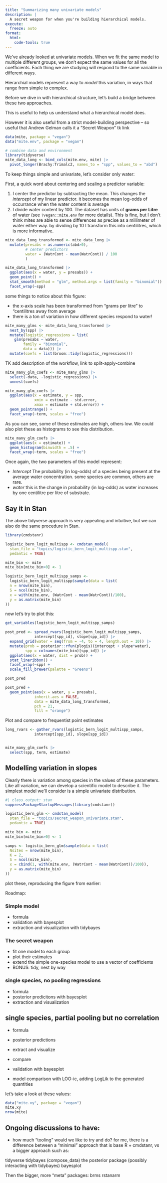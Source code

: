 ```yaml
---
title: "Summarizing many univariate models"
description: |
  A secret weapon for when you're building hierarchical models.
execute:
  freeze: auto
format:
  html:
    code-tools: true
---
```


We've already looked at univariate models. When we fit the same model to multiple different groups, we don't expect the same values for all the coefficients. Each thing we are studying will respond to the same variable in different ways.

Hierarchial models represent a way to *model* this variation, in ways that range from simple to complex.

Before we dive in with hierarchical structure, let's build a bridge between these two approaches.

This is useful to help us understand what a hierarchical model does.

However it is also useful from a strict model-building perspective -- so useful that Andrew Gelman calls it a "Secret Weapon" tk link

```r
data(mite, package = "vegan")
data("mite.env", package = "vegan")

# combine data and environment
library(tidyverse)
mite_data_long <- bind_cols(mite.env, mite) |> 
  pivot_longer(Brachy:Trimalc2, names_to = "spp", values_to = "abd")
```

To keep things simple and univariate, let's consider only water:

First, a quick word about centering and scaling a predictor variable:

1.  I center the predictor by subtracting the mean. This changes the *intercept* of my linear predictor. it becomes the mean log-odds of occurrance when the water content is average
2.  I divide water content by 100. The dataset has units of **grams per Litre** of water (see `?vegan::mite.env` for more details). This is fine, but I don't think mites are able to sense differences as precise as a millimeter of water either way. by dividing by 10 I transform this into centilitres, which is more informative.

```r
mite_data_long_transformed <- mite_data_long |> 
  mutate(presabs = as.numeric(abd>0),
         # center predictors
         water = (WatrCont - mean(WatrCont)) / 100
         )

mite_data_long_transformed |> 
  ggplot(aes(x = water, y = presabs)) + 
  geom_point() + 
  stat_smooth(method = "glm", method.args = list(family = "binomial")) + 
  facet_wrap(~spp)
```

some things to notice about this figure:

-   the x-axis scale has been transformed from "grams per litre" to "centilitres away from average
-   there is a ton of variation in how different species respond to water!

```r
mite_many_glms <- mite_data_long_transformed |> 
  nest_by(spp) |> 
  mutate(logistic_regressions = list(
    glm(presabs ~ water,
        family = "binomial",
        data = data))) |> 
  mutate(coefs = list(broom::tidy(logistic_regressions)))
```

TK add description of the workflow, link to split-apply-combine

```r
mite_many_glm_coefs <- mite_many_glms |> 
  select(-data, -logistic_regressions) |> 
  unnest(coefs)

mite_many_glm_coefs |> 
  ggplot(aes(x = estimate, y = spp,
             xmin = estimate - std.error,
             xmax = estimate + std.error)) + 
  geom_pointrange() + 
  facet_wrap(~term, scales = "free")
```

As you can see, some of these estimates are high, others low. We could also plot these as histograms to see this distribution.

```r
mite_many_glm_coefs |> 
  ggplot(aes(x = estimate)) + 
  geom_histogram(binwidth = .5) + 
  facet_wrap(~term, scales = "free")
```

Once again, the two parameters of this model represent:

-   *Intercept* The probability (in log-odds) of a species being present at the average water concentration. some species are common, others are rare.
-   *water* this is the change in probability (in log-odds) as water increases by one centilitre per litre of substrate.

## Say it in Stan

The above tidyverse approach is very appealing and intuitive, but we can also do the same procedure in Stan.

```r

library(cmdstanr)

logistic_bern_logit_multispp <- cmdstan_model(
  stan_file = "topics/logistic_bern_logit_multispp.stan", 
  pedantic = TRUE)

mite_bin <- mite
mite_bin[mite_bin>0] <- 1

logistic_bern_logit_multispp_samps <- 
  logistic_bern_logit_multispp$sample(data = list(
  n = nrow(mite_bin),
  S = ncol(mite_bin),
  x = with(mite.env, (WatrCont - mean(WatrCont))/100),
  y = as.matrix(mite_bin)
))
```

now let's try to plot this:

```r
get_variables(logistic_bern_logit_multispp_samps)

post_pred <- spread_rvars(logistic_bern_logit_multispp_samps, 
             intercept[spp_id], slope[spp_id]) |> 
  expand_grid(water = seq(from = -4, to = 4, length.out = 10)) |> 
  mutate(prob = posterior::rfun(plogis)(intercept + slope*water),
         spp = colnames(mite_bin)[spp_id]) |> 
  ggplot(aes(x = water, dist = prob)) + 
  stat_lineribbon() + 
  facet_wrap(~spp) + 
  scale_fill_brewer(palette = "Greens")

post_pred
```

```r
post_pred + 
  geom_point(aes(x = water, y = presabs), 
             inherit.aes = FALSE, 
             data = mite_data_long_transformed,
             pch = 21, 
             fill = "orange")
```


Plot and compare to frequentist point estimates

```r
long_rvars <- gather_rvars(logistic_bern_logit_multispp_samps, 
             intercept[spp_id], slope[spp_id]) 


mite_many_glm_coefs |> 
  select(spp, term, estimate)

```


## Modelling variation in slopes

Clearly there is variation among species in the values of these parameters. Like all variation, we can develop a scientific model to describe it. The simplest model we'll consider is a simple univariate distribution.

```r
#| class.output: stan
suppressPackageStartupMessages(library(cmdstanr))

logistic_bern_glm <- cmdstan_model(
  stan_file = "topics/secret_weapon_univariate.stan", 
  pedantic = TRUE)

mite_bin <- mite
mite_bin[mite_bin>0] <- 1

samps <- logistic_bern_glm$sample(data = list(
  Nsites = nrow(mite_bin),
  K = 2,
  S = ncol(mite_bin),
  x = cbind(1, with(mite.env, (WatrCont - mean(WatrCont))/100)),
  y = as.matrix(mite_bin)
))
```

plot these, reproducing the figure from earlier:




Roadmap:

### Simple model

* formula
* validation with bayesplot
* extraction and visualization with tidybayes

### The secret weapon

* fit one model to each group
* plot their estimates
* extend the simple one-species model to use a vector of coefficients
* BONUS: tidy, nest by way

### single species, no pooling regressions

* formula
* posterior predicitons with bayesplot
* extraction and visualization

## single species, partial pooling but no correlation

* formula
* posterior predictions
* extract and visualize
* compare


* validation with bayesplot


* model comparison with LOO-ic, adding LogLik to the generated quantities




let's take a look at these values:

```r
data("mite.xy", package = "vegan")
mite.xy
nrow(mite)
```


## Ongoing discussions to have:

* how much "tooling" would we like to try and do?  for me, there is a difference between a "minimal" approach that is base R + cmdstanr, vs a bigger approach such as:

tidyverse
tidybayes (compose_data)
the posterior package (possibly interacting with tidybayes)
bayesplot

Then the bigger, more "meta" packages:
brms
rstanarm